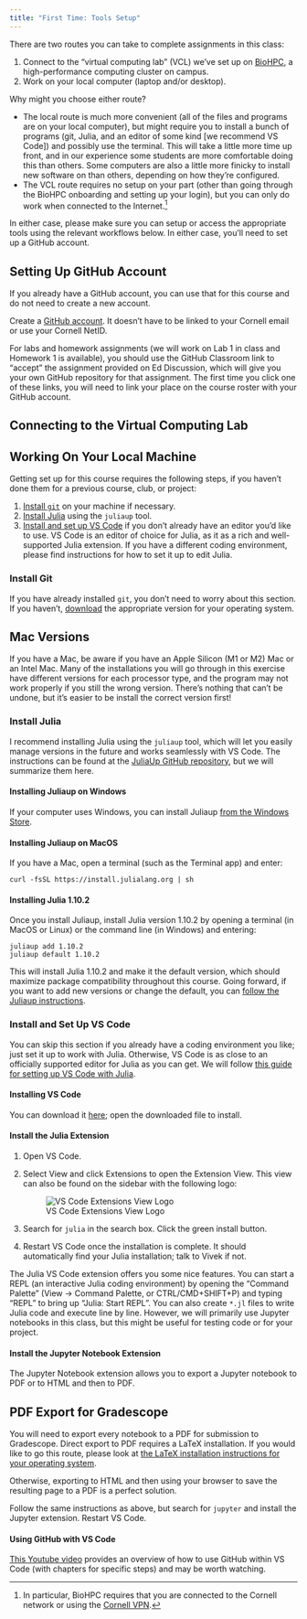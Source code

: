 ```yaml
---
title: "First Time: Tools Setup"
---
```


There are two routes you can take to complete assignments in this class:

1. Connect to the "virtual computing lab" (VCL) we've set up on [BioHPC](https://www.biotech.cornell.edu/), a high-performance computing cluster on campus. 
2. Work on your local computer (laptop and/or desktop).

Why might you choose either route?

* The local route is much more convenient (all of the files and programs are on your local computer), but might require you to install a bunch of programs (git, Julia, and an editor of some kind [we recommend VS Code]) and possibly use the terminal. This will take a little more time up front, and in our experience some students are more comfortable doing this than others. Some computers are also a little more finicky to install new software on than others, depending on how they're configured.
* The VCL route requires no setup on your part (other than going through the BioHPC onboarding and setting up your login), but you can only do work when connected to the Internet.^[In particular, BioHPC requires that you are connected to the Cornell network or using the [Cornell VPN](https://it.cornell.edu/cuvpn).]

In either case, please make sure you can setup or access the appropriate tools using the relevant workflows below. In either case, you'll need to set up a GitHub account.

## Setting Up GitHub Account

::: {.callout-note}
If you already have a GitHub account, you can use that for this course and do not need to create a new account.
:::

Create a [GitHub account](https://github.com/join). It doesn't have to be linked to your Cornell email or use your Cornell NetID.

For labs and homework assignments (we will work on Lab 1 in class and Homework 1 is available), you should use the GitHub Classroom link to "accept" the assignment provided on Ed Discussion, which will give you your own GitHub repository for that assignment. The first time you click one of these links, you will need to link your place on the course roster with your GitHub account.

## Connecting to the Virtual Computing Lab

## Working On Your Local Machine


Getting set up for this course requires the following steps, if you haven't done them for a previous course, club, or project:

1. [Install `git`](https://git-scm.com/downloads) on your machine if necessary. 
2. [Install Julia](#sec-install-julia) using the `juliaup` tool.
3. [Install and set up VS Code](#sec-install-code) if you don't already have an editor you'd like to use. VS Code is an editor of choice for Julia, as it as a rich and well-supported Julia extension. If you have a different coding environment, please find instructions for how to set it up to edit Julia.

### Install Git

If you have already installed `git`, you don't need to worry about this section. If you haven't, [download](https://git-scm.com/downloads) the appropriate version for your operating system.

::: {.callout-warning}
## Mac Versions

If you have a Mac, be aware if you have an Apple Silicon (M1 or M2) Mac or an Intel Mac. Many of the installations you will go through in this exercise have different versions for each processor type, and the program may not work properly if you still the wrong version. There's nothing that can't be undone, but it's easier to be install the correct version first!
:::

### Install Julia {#sec-install-julia}

I recommend installing Julia using the `juliaup` tool, which will let you easily manage versions in the future and works seamlessly with VS Code. The instructions can be found at the [JuliaUp GitHub repository](https://github.com/JuliaLang/juliaup), but we will summarize them here.

#### Installing Juliaup on Windows

If your computer uses Windows, you can install Juliaup [from the Windows Store](https://www.microsoft.com/store/apps/9NJNWW8PVKMN).

#### Installing Juliaup on MacOS

If you have a Mac, open a terminal (such as the Terminal app) and enter:
```shell
curl -fsSL https://install.julialang.org | sh
```

#### Installing Julia 1.10.2

Once you install Juliaup, install Julia version 1.10.2 by opening a terminal (in MacOS or Linux) or the command line (in Windows) and entering:
```shell
juliaup add 1.10.2
juliaup default 1.10.2
```

This will install Julia 1.10.2 and make it the default version, which should maximize package compatibility throughout this course. Going forward, if you want to add new versions or change the default, you can [follow the Juliaup instructions](https://github.com/JuliaLang/juliaup#using-juliaup).


### Install and Set Up VS Code {#sec-install-code}

You can skip this section if you already have a coding environment you like; just set it up to work with Julia. Otherwise, VS Code is as close to an officially supported editor for Julia as you can get. We will follow [this guide for setting up VS Code with Julia](https://www.julia-vscode.org/docs/dev/gettingstarted/).

#### Installing VS Code

You can download it [here](https://code.visualstudio.com/download); open the downloaded file to install.

#### Install the Julia Extension

1. Open VS Code. 
2. Select View and click Extensions to open the Extension View. This view can also be found on the sidebar with the following logo: 

    ![VS Code Extensions View Logo](slides/images/vs-code-extensions.png)
3. Search for `julia` in the search box. Click the green install button.
4. Restart VS Code once the installation is complete. It should automatically find your Julia installation; talk to Vivek if not.

The Julia VS Code extension offers you some nice features. You can start a REPL (an interactive Julia coding environment) by opening the "Command Palette" (View -> Command Palette, or CTRL/CMD+SHIFT+P) and typing "REPL" to bring up "Julia: Start REPL". You can also create `*.jl` files to write Julia code and execute line by line. However, we will primarily use Jupyter notebooks in this class, but this might be useful for testing code or for your project.

#### Install the Jupyter Notebook Extension

The Jupyter Notebook extension allows you to export a Jupyter notebook to PDF or to HTML and then to PDF.

::: {.callout-tip}
## PDF Export for Gradescope

You will need to export every notebook to a PDF for submission to Gradescope. Direct export to PDF requires a LaTeX installation. If you would like to go this route, please look at [the LaTeX installation instructions for your operating system](https://www.latex-project.org/get/).

Otherwise, exporting to HTML and then using your browser to save the resulting page to a PDF is a perfect solution.
:::

Follow the same instructions as above, but search for `jupyter` and install the Jupyter extension. Restart VS Code.


#### Using GitHub with VS Code

[This Youtube video](https://youtu.be/z5jZ9lrSpqk?t=115&si=PcpNxjmF1ByTUdJq) provides an overview of how to use GitHub within VS Code (with chapters for specific steps) and may be worth watching.
